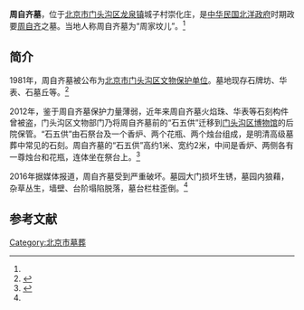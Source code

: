 {{文物保护单位
| 级别 = 市县级
| 省名 = 北京市
| 市/县名 = 北京市门头沟区
| 图片 = 
| 名称 = 周自齐墓
| 编号 = 1-？
| 分类 = 古墓葬
| 所在 = 龙泉镇崇化庄
| 时代 = 民国
| 登录 = 1981年
}}

'''周自齐墓'''，位于[[北京市|北京市]][[门头沟区|门头沟区]][[龙泉镇_(北京市)|龙泉镇]]城子村崇化庄，是[[中华民国|中华民国]][[北洋政府|北洋政府]]时期政要[[周自齐|周自齐]]之墓。当地人称周自齐墓为“周家坟儿”。<ref name=hx/>

==简介==
1981年，周自齐墓被公布为[[北京市门头沟区文物保护单位|北京市门头沟区文物保护单位]]。墓地现存石牌坊、华表、石墓丘等。<ref name=pp>{{Cite web |url=http://www.thepaper.cn/newsDetail_forward_1543819 |title=北洋政府重臣周自齐墓遭严重破坏，系北京市区级文物保护单位，澎湃新闻，2016-10-15 |access-date=2016-10-15 |archive-date=2019-09-13 |archive-url=https://web.archive.org/web/20190913215753/http://www.thepaper.cn/newsDetail_forward_1543819 |dead-url=no }}</ref>

2012年，鉴于周自齐墓保护力量薄弱，近年来周自齐墓火焰珠、华表等石刻构件曾被盗，门头沟区文物部门乃将周自齐墓前的“石五供”迁移到[[门头沟区博物馆|门头沟区博物馆]]的后院保管。“石五供”由石祭台及一个香炉、两个花瓶、两个烛台组成，是明清高级墓葬中常见的石刻。周自齐墓的“石五供”高约1米、宽约2米，中间是香炉、两侧各有一尊烛台和花瓶，连体坐在祭台上。<ref name=hx>{{Cite web |url=http://news.hexun.com/2012-10-25/147211223.html |title=周自齐墓“石五供” 哪儿去了？，和讯，2012-10-25 |access-date=2016-10-15 |archive-date=2019-09-16 |archive-url=https://web.archive.org/web/20190916111155/http://news.hexun.com/2012-10-25/147211223.html |dead-url=no }}</ref>

2016年据媒体报道，周自齐墓受到严重破坏。墓园大门损坏生锈，墓园内狼藉，杂草丛生，墙壁、台阶塌陷脱落，墓台栏柱歪倒。<ref name=pp/>

==参考文献==
{{reflist}}

[[Category:北京市墓葬|Category:北京市墓葬]]